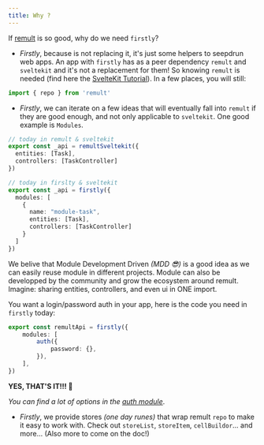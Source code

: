 ```yaml
---
title: Why ?
---
```


If [remult](https://remult.dev/) is so good, why do we need `firstly`?

- _Firstly_, because is not replacing it, it's just some helpers to seepdrun web apps. An app with
  `firstly` has as a peer dependency `remult` and `sveltekit` and it's not a replacement for them!
  So knowing `remult` is needed (find here the
  [SvelteKit Tutorial](https://remult.dev/tutorials/sveltekit/)). In a few places, you will still:

```ts
import { repo } from 'remult'
```

- _Firstly_, we can iterate on a few ideas that will eventually fall into `remult` if they are good
  enough, and not only applicable to `sveltekit`. One good example is `Modules`.

```ts
// today in remult & sveltekit
export const _api = remultSveltekit({
  entities: [Task],
  controllers: [TaskController]
})

// today in firslty & sveltekit
export const _api = firstly({
  modules: [
    {
      name: "module-task",
      entities: [Task],
      controllers: [TaskController]
    }
  ]
})
```

We belive that Module Development Driven _(MDD 😎)_ is a good idea as we can easily reuse module in
different projects. Module can also be developped by the community and grow the ecosystem around
remult. Imagine: sharing entities, controllers, and even ui in ONE import.

You want a login/password auth in your app, here is the code you need in `firstly` today:

```ts
export const remultApi = firstly({
	modules: [
		auth({
			password: {},
		}),
	],
})
```

**YES, THAT'S IT!!! 🎉**

_You can find a lot of options in the [auth module](/modules/auth)_.

- _Firstly_, we provide stores _(one day runes)_ that wrap remult `repo` to make it easy to work
  with. Check out `storeList`, `storeItem`, `cellBuildor`... and more... (Also more to come on the
  doc!)
